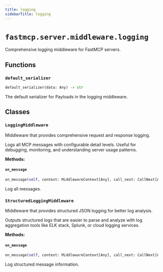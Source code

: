 ```yaml
---
title: logging
sidebarTitle: logging
---
```


# `fastmcp.server.middleware.logging`


Comprehensive logging middleware for FastMCP servers.

## Functions

### `default_serializer` <sup><a href="https://github.com/jlowin/fastmcp/blob/main/src/fastmcp/server/middleware/logging.py#L14" target="_blank"><Icon icon="github" style="width: 14px; height: 14px;" /></a></sup>

```python
default_serializer(data: Any) -> str
```


The default serializer for Payloads in the logging middleware.


## Classes

### `LoggingMiddleware` <sup><a href="https://github.com/jlowin/fastmcp/blob/main/src/fastmcp/server/middleware/logging.py#L19" target="_blank"><Icon icon="github" style="width: 14px; height: 14px;" /></a></sup>


Middleware that provides comprehensive request and response logging.

Logs all MCP messages with configurable detail levels. Useful for debugging,
monitoring, and understanding server usage patterns.


**Methods:**

#### `on_message` <sup><a href="https://github.com/jlowin/fastmcp/blob/main/src/fastmcp/server/middleware/logging.py#L91" target="_blank"><Icon icon="github" style="width: 14px; height: 14px;" /></a></sup>

```python
on_message(self, context: MiddlewareContext[Any], call_next: CallNext[Any, Any]) -> Any
```

Log all messages.


### `StructuredLoggingMiddleware` <sup><a href="https://github.com/jlowin/fastmcp/blob/main/src/fastmcp/server/middleware/logging.py#L114" target="_blank"><Icon icon="github" style="width: 14px; height: 14px;" /></a></sup>


Middleware that provides structured JSON logging for better log analysis.

Outputs structured logs that are easier to parse and analyze with log
aggregation tools like ELK stack, Splunk, or cloud logging services.


**Methods:**

#### `on_message` <sup><a href="https://github.com/jlowin/fastmcp/blob/main/src/fastmcp/server/middleware/logging.py#L185" target="_blank"><Icon icon="github" style="width: 14px; height: 14px;" /></a></sup>

```python
on_message(self, context: MiddlewareContext[Any], call_next: CallNext[Any, Any]) -> Any
```

Log structured message information.

